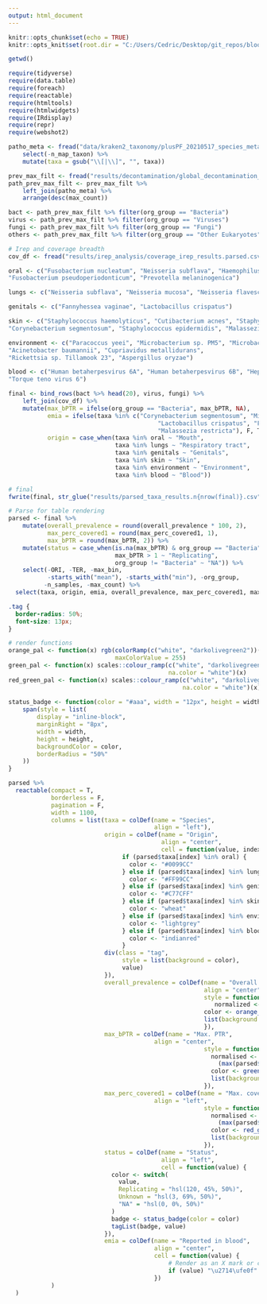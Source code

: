 ---
output: html_document
---

```{r setup, include = FALSE, warning = FALSE, message = FALSE}
knitr::opts_chunk$set(echo = TRUE)
knitr::opts_knit$set(root.dir = "C:/Users/Cedric/Desktop/git_repos/blood_microbiome")
```

```{r, echo = F}
getwd()
```
``` {r, echo = F, include = FALSE}
require(tidyverse)
require(data.table)
require(foreach)
require(reactable)
require(htmltools)
require(htmlwidgets)
require(IRdisplay)
require(repr)
require(webshot2)

patho_meta <- fread("data/kraken2_taxonomy/plusPF_20210517_species_meta.csv") %>%
    select(-n_map_taxon) %>%
    mutate(taxa = gsub("\\[|\\]", "", taxa))

prev_max_filt <- fread("results/decontamination/global_decontamination_stats.csv")
path_prev_max_filt <- prev_max_filt %>%
    left_join(patho_meta) %>%
    arrange(desc(max_count))

bact <- path_prev_max_filt %>% filter(org_group == "Bacteria")
virus <- path_prev_max_filt %>% filter(org_group == "Viruses")
fungi <- path_prev_max_filt %>% filter(org_group == "Fungi")
others <- path_prev_max_filt %>% filter(org_group == "Other Eukaryotes")

# Irep and coverage breadth
cov_df <- fread("results/irep_analysis/coverage_irep_results.parsed.csv")

oral <- c("Fusobacterium nucleatum", "Neisseria subflava", "Haemophilus parainfluenzae",
"Fusobacterium pseudoperiodonticum", "Prevotella melaninogenica")

lungs <- c("Neisseria subflava", "Neisseria mucosa", "Neisseria flavescens", "Human mastadenovirus C")

genitals <- c("Fannyhessea vaginae", "Lactobacillus crispatus")

skin <- c("Staphylococcus haemolyticus", "Cutibacterium acnes", "Staphylococcus cohnii",
"Corynebacterium segmentosum", "Staphylococcus epidermidis", "Malassezia restricta")

environment <- c("Paracoccus yeei", "Microbacterium sp. PM5", "Microbacterium sp. Nx66",
"Acinetobacter baumannii", "Cupriavidus metallidurans", 
"Rickettsia sp. Tillamook 23", "Aspergillus oryzae")

blood <- c("Human betaherpesvirus 6A", "Human betaherpesvirus 6B", "Hepatitis B virus", 
"Torque teno virus 6")

final <- bind_rows(bact %>% head(20), virus, fungi) %>%
    left_join(cov_df) %>%
    mutate(max_bPTR = ifelse(org_group == "Bacteria", max_bPTR, NA),
           emia = ifelse(taxa %in% c("Corynebacterium segmentosum", "Microbacterium sp. PM5", "Microbacterium sp. Nx66",
                                          "Lactobacillus crispatus", "Fusobacterium pseudoperiodonticum", "Rickettsia sp. Tillamook 23",
                                          "Malassezia restricta"), F, T),
           origin = case_when(taxa %in% oral ~ "Mouth", 
                              taxa %in% lungs ~ "Respiratory tract",
                              taxa %in% genitals ~ "Genitals",
                              taxa %in% skin ~ "Skin",
                              taxa %in% environment ~ "Environment",
                              taxa %in% blood ~ "Blood"))

# final
fwrite(final, str_glue("results/parsed_taxa_results.n{nrow(final)}.csv"))

# Parse for table rendering
parsed <- final %>%
    mutate(overall_prevalence = round(overall_prevalence * 100, 2),
           max_perc_covered1 = round(max_perc_covered1, 1),
           max_bPTR = round(max_bPTR, 2)) %>%
    mutate(status = case_when(is.na(max_bPTR) & org_group == "Bacteria" ~ "Unknown", 
                              max_bPTR > 1 ~ "Replicating",
                              org_group != "Bacteria" ~ "NA")) %>%
    select(-ORI, -TER, -max_bin, 
           -starts_with("mean"), -starts_with("min"), -org_group,
          -n_samples, -max_count) %>%
  select(taxa, origin, emia, overall_prevalence, max_perc_covered1, max_bPTR, status)

```

``` {css, include = F}
.tag {
  border-radius: 50%;
  font-size: 13px;
}
```

``` {r table, echo=FALSE} 
# render functions
orange_pal <- function(x) rgb(colorRamp(c("white", "darkolivegreen2"))(x), 
                              maxColorValue = 255)
green_pal <- function(x) scales::colour_ramp(c("white", "darkolivegreen2"), 
                                             na.color = "white")(x)
red_green_pal <- function(x) scales::colour_ramp(c("white", "darkolivegreen2"), 
                                                 na.color = "white")(x)
    
status_badge <- function(color = "#aaa", width = "12px", height = width) {
    span(style = list(
        display = "inline-block",
        marginRight = "8px",
        width = width,
        height = height,
        backgroundColor = color,
        borderRadius = "50%"
    ))
}

parsed %>%
  reactable(compact = T,
            borderless = F,
            pagination = F,
            width = 1100,
            columns = list(taxa = colDef(name = "Species",
                                         align = "left"),
                           origin = colDef(name = "Origin",
                                           align = "center",
                                           cell = function(value, index) {
                                if (parsed$taxa[index] %in% oral) {
                                  color <- "#0099CC"
                                } else if (parsed$taxa[index] %in% lungs) {
                                  color <- "#FF99CC"
                                } else if (parsed$taxa[index] %in% genitals) {
                                  color <- "#C77CFF"
                                } else if (parsed$taxa[index] %in% skin) {
                                  color <- "wheat"
                                } else if (parsed$taxa[index] %in% environment) {
                                  color <- "lightgrey"
                                } else if (parsed$taxa[index] %in% blood) {
                                  color <- "indianred"
                                }
                           div(class = "tag", 
                                style = list(background = color), 
                                value)
                           }),
                           overall_prevalence = colDef(name = "Overall prevalence (%)",
                                                       align = "center",
                                                       style = function(value) {
                                                          normalized <- (value - min(parsed$overall_prevalence)) / (max(parsed$overall_prevalence) - min(parsed$overall_prevalence))
                                                       color <- orange_pal(normalized)
                                                       list(background = color)
                                                       }),
                           max_bPTR = colDef(name = "Max. PTR",
                                         align = "center",
                                                       style = function(value) {
                                                         normalised <- (value - min(parsed$max_bPTR, na.rm = T)) / 
                                                           (max(parsed$max_bPTR, na.rm = T) - min(parsed$max_bPTR, na.rm = T))
                                                         color <- green_pal(normalised)
                                                         list(background = color)
                                                       }),
                           max_perc_covered1 = colDef(name = "Max. coverage (%)",
                                         align = "left",
                                                       style = function(value) {
                                                         normalised <- (value - min(parsed$max_perc_covered1, na.rm = T)) / 
                                                           (max(parsed$max_perc_covered1, na.rm = T) - min(parsed$max_perc_covered1, na.rm = T))
                                                         color <- red_green_pal(normalised)
                                                         list(background = color)
                                                       }),                           
                           status = colDef(name = "Status",
                                           align = "left",
                                           cell = function(value) {
                             color <- switch(
                               value,
                               Replicating = "hsl(120, 45%, 50%)",
                               Unknown = "hsl(3, 69%, 50%)",
                               "NA" = "hsl(0, 0%, 50%)"
                             )
                             badge <- status_badge(color = color)
                             tagList(badge, value)
                           }),
                           emia = colDef(name = "Reported in blood",
                                         align = "center",
                                         cell = function(value) {
                                             # Render as an X mark or check mark
                                             if (value) "\u2714\ufe0f" else "\u274c"
                                         })
            )
  )
```

